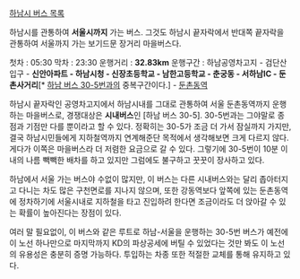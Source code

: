 [[하남시 버스 목록]]

하남시를 관통하여 '''서울시까지''' 가는 버스. 그것도 하남시 끝자락에서 반대쪽 끝자락을 관통하여 서울까지 가는 보기드문 장거리 마을버스다.

첫차 : 05:30
막차 : 23:30
운행거리 : '''32.83km'''
운행구간 : 하남공영차고지 - 검단산입구 - '''신안아파트 - 하남시청 - 신장초등학교 - 남한고등학교 - 춘궁동 - 서하남IC - 둔촌사거리'''[* [[하남 버스 30-5]]번과의 중복구간이다.] - [[둔촌동역]]

하남시 끝자락인 공영차고지에서 하남시내를 그대로 관통하여 서울 둔촌동역까지 운행하는 마을버스로, 경쟁대상은 '''시내버스'''인 [하남 버스 30-5]. 30-5번과는 그야말로 종점과 기점만 다를 뿐이라고 할 수 있다. 정확히는 30-5가 조금 더 가서 잠실까지 가지만, 결국 하남시민들에게 지하철역까지 연계해준단 목적에서 생각해보면 크게 다르지 않다. 게다가 이쪽은 마을버스라 더 저렴한 요금으로 갈 수 있다. 그렇기에 30-5번이 10분 이내의 나름 빽빽한 배차를 하고 있지만 그럼에도 불구하고 꿋꿋이 장사하고 있다.

하남에서 서울 가는 버스야 수없이 많지만, 이 버스는 다른 시내버스와는 달리 좁아터지고 다니는 차도 많은 구천면로를 지나지 않으며, 또한 강동역보다 앞쪽에 있는 둔촌동역에 정차하기에 서울시내로 지하철을 타고 진입하려 한다면 조금이라도 더 앉아갈 수 있는 확률이 높아진다는 장점이 있다.

여러 말 필요없이, 이 버스와 같은 루트로 하남-서울을 운행하는 30-5번 버스가 예전에 이 노선 하나만으로 마지막까지 KD의 파상공세에 버틸 수 있었다는 것만 봐도 이 노선의 유용성은 충분히 증명 가능하다. 투입하는 차종 또한 적절한 교체를 통해 유지하고 있다.

